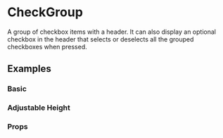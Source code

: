<!--- scrollableSelect.stories.mdx -->

<Meta title="Components/Form/Scrollable/ScrollableSelect" component={ScrollableSelect} />

# CheckGroup

A group of checkbox items with a header. It can also display an optional checkbox in the header
that selects or deselects all the grouped checkboxes when pressed.

## Examples

### Basic

<Canvas>
  <Story name='Basic'>
    <BasicExample />
  </Story>
</Canvas>

### Adjustable Height

<Canvas>
  <Story name='AdjustableHeight'>
    <AdjustableHeight />
  </Story>
</Canvas>

### Props

<ArgsTable of={ScrollableSelect} />



